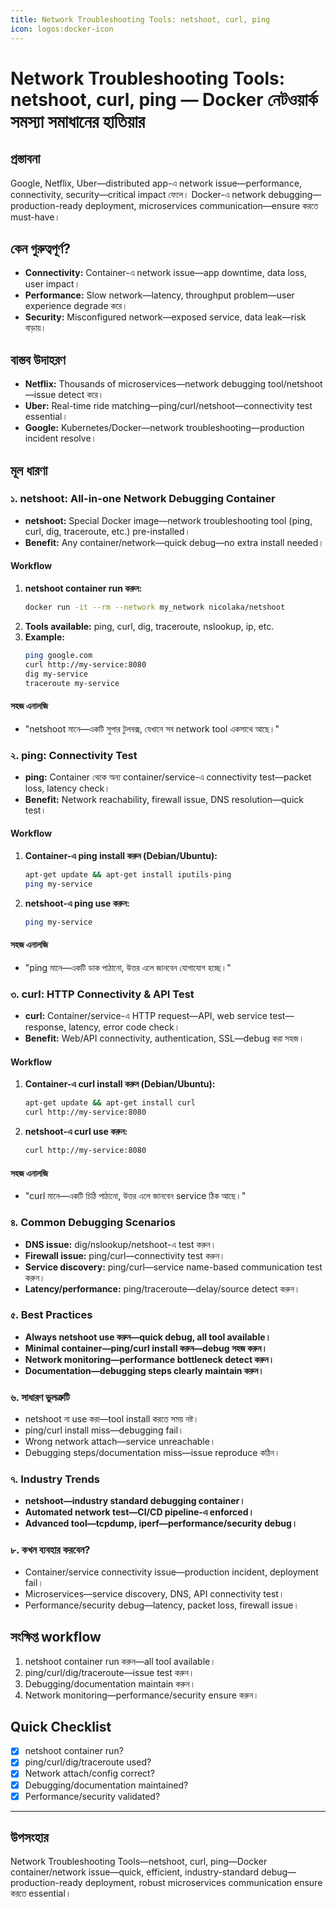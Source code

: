 ```yaml
---
title: Network Troubleshooting Tools: netshoot, curl, ping
icon: logos:docker-icon
---
```


# Network Troubleshooting Tools: netshoot, curl, ping — Docker নেটওয়ার্ক সমস্যা সমাধানের হাতিয়ার

## প্রস্তাবনা

Google, Netflix, Uber—distributed app-এ network issue—performance, connectivity, security—critical impact ফেলে। Docker-এ network debugging—production-ready deployment, microservices communication—ensure করতে must-have।

## কেন গুরুত্বপূর্ণ?

- **Connectivity:** Container-এ network issue—app downtime, data loss, user impact।
- **Performance:** Slow network—latency, throughput problem—user experience degrade করে।
- **Security:** Misconfigured network—exposed service, data leak—risk বাড়ায়।

## বাস্তব উদাহরণ

- **Netflix:** Thousands of microservices—network debugging tool/netshoot—issue detect করে।
- **Uber:** Real-time ride matching—ping/curl/netshoot—connectivity test essential।
- **Google:** Kubernetes/Docker—network troubleshooting—production incident resolve।

## মূল ধারণা

### ১. netshoot: All-in-one Network Debugging Container

- **netshoot:** Special Docker image—network troubleshooting tool (ping, curl, dig, traceroute, etc.) pre-installed।
- **Benefit:** Any container/network—quick debug—no extra install needed।

#### Workflow

1. **netshoot container run করুন:**
   ```bash
   docker run -it --rm --network my_network nicolaka/netshoot
   ```
2. **Tools available:** ping, curl, dig, traceroute, nslookup, ip, etc.
3. **Example:**
   ```bash
   ping google.com
   curl http://my-service:8080
   dig my-service
   traceroute my-service
   ```

#### সহজ এনালজি

- "netshoot মানে—একটি সুপার টুলবক্স, যেখানে সব network tool একসাথে আছে।"

### ২. ping: Connectivity Test

- **ping:** Container থেকে অন্য container/service-এ connectivity test—packet loss, latency check।
- **Benefit:** Network reachability, firewall issue, DNS resolution—quick test।

#### Workflow

1. **Container-এ ping install করুন (Debian/Ubuntu):**
   ```bash
   apt-get update && apt-get install iputils-ping
   ping my-service
   ```
2. **netshoot-এ ping use করুন:**
   ```bash
   ping my-service
   ```

#### সহজ এনালজি

- "ping মানে—একটি ডাক পাঠানো, উত্তর এলে জানবেন যোগাযোগ হচ্ছে।"

### ৩. curl: HTTP Connectivity & API Test

- **curl:** Container/service-এ HTTP request—API, web service test—response, latency, error code check।
- **Benefit:** Web/API connectivity, authentication, SSL—debug করা সহজ।

#### Workflow

1. **Container-এ curl install করুন (Debian/Ubuntu):**
   ```bash
   apt-get update && apt-get install curl
   curl http://my-service:8080
   ```
2. **netshoot-এ curl use করুন:**
   ```bash
   curl http://my-service:8080
   ```

#### সহজ এনালজি

- "curl মানে—একটি চিঠি পাঠানো, উত্তর এলে জানবেন service ঠিক আছে।"

### ৪. Common Debugging Scenarios

- **DNS issue:** dig/nslookup/netshoot-এ test করুন।
- **Firewall issue:** ping/curl—connectivity test করুন।
- **Service discovery:** ping/curl—service name-based communication test করুন।
- **Latency/performance:** ping/traceroute—delay/source detect করুন।

### ৫. Best Practices

- **Always netshoot use করুন—quick debug, all tool available।**
- **Minimal container—ping/curl install করুন—debug সহজ করুন।**
- **Network monitoring—performance bottleneck detect করুন।**
- **Documentation—debugging steps clearly maintain করুন।**

### ৬. সাধারণ ভুলত্রুটি

- netshoot না use করা—tool install করতে সময় নষ্ট।
- ping/curl install miss—debugging fail।
- Wrong network attach—service unreachable।
- Debugging steps/documentation miss—issue reproduce কঠিন।

### ৭. Industry Trends

- **netshoot—industry standard debugging container।**
- **Automated network test—CI/CD pipeline-এ enforced।**
- **Advanced tool—tcpdump, iperf—performance/security debug।**

### ৮. কখন ব্যবহার করবেন?

- Container/service connectivity issue—production incident, deployment fail।
- Microservices—service discovery, DNS, API connectivity test।
- Performance/security debug—latency, packet loss, firewall issue।

## সংক্ষিপ্ত workflow

1. netshoot container run করুন—all tool available।
2. ping/curl/dig/traceroute—issue test করুন।
3. Debugging/documentation maintain করুন।
4. Network monitoring—performance/security ensure করুন।

## Quick Checklist

- [x] netshoot container run?
- [x] ping/curl/dig/traceroute used?
- [x] Network attach/config correct?
- [x] Debugging/documentation maintained?
- [x] Performance/security validated?

---

## উপসংহার

Network Troubleshooting Tools—netshoot, curl, ping—Docker container/network issue—quick, efficient, industry-standard debug—production-ready deployment, robust microservices communication ensure করতে essential।

